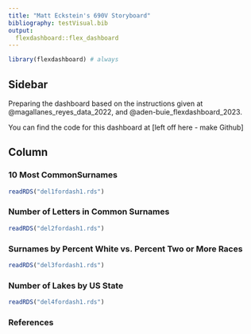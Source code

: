 ```yaml
---
title: "Matt Eckstein's 690V Storyboard"
bibliography: testVisual.bib
output: 
  flexdashboard::flex_dashboard
---
```


```r
library(flexdashboard) # always
```

## Sidebar {.sidebar}


Preparing the dashboard based on the instructions given at @magallanes_reyes_data_2022, and @aden-buie_flexdashboard_2023.

You can find the code for this dashboard at [left off here - make Github]

## Column {.tabset .tabset-fade}


### 10 Most CommonSurnames

```r
readRDS("del1fordash1.rds")
```


### Number of Letters in Common Surnames

```r
readRDS("del2fordash1.rds")
```

### Surnames by Percent White vs. Percent Two or More Races

```r
readRDS("del3fordash1.rds")
```


### Number of Lakes by US State

```r
readRDS("del4fordash1.rds")
```


### References 
